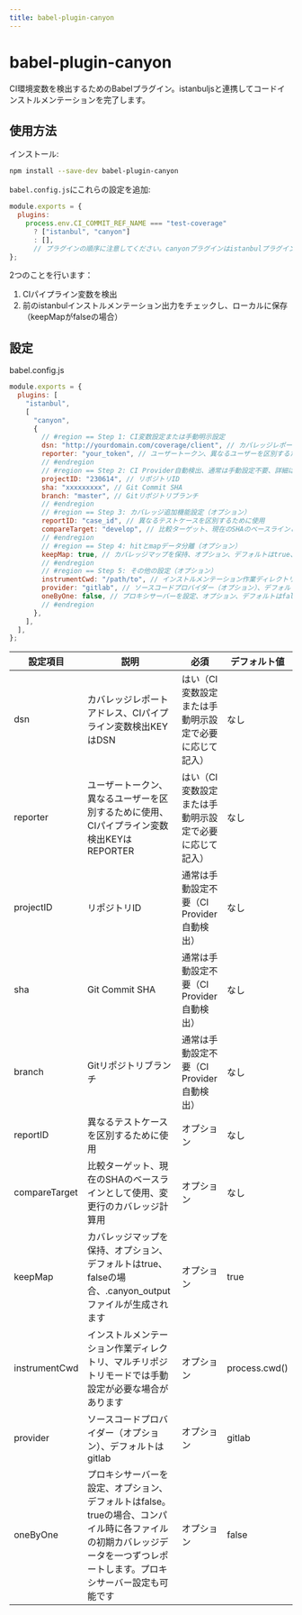 ```yaml
---
title: babel-plugin-canyon
---
```


# babel-plugin-canyon

CI環境変数を検出するためのBabelプラグイン。istanbuljsと連携してコードインストルメンテーションを完了します。

## 使用方法

インストール:

```sh
npm install --save-dev babel-plugin-canyon
```

`babel.config.js`にこれらの設定を追加:

```js
module.exports = {
  plugins:
    process.env.CI_COMMIT_REF_NAME === "test-coverage"
      ? ["istanbul", "canyon"]
      : [],
      // プラグインの順序に注意してください。canyonプラグインはistanbulプラグインの後に配置する必要があります
};
```

2つのことを行います：

1. CIパイプライン変数を検出
2. 前のistanbulインストルメンテーション出力をチェックし、ローカルに保存（keepMapがfalseの場合）

## 設定

babel.config.js

```js
module.exports = {
  plugins: [
    "istanbul",
    [
      "canyon",
      {
        // #region == Step 1: CI変数設定または手動明示設定
        dsn: "http://yourdomain.com/coverage/client", // カバレッジレポートアドレス、CIパイプライン変数検出KEYはDSN
        reporter: "your_token", // ユーザートークン、異なるユーザーを区別するために使用、CIパイプライン変数検出KEYはREPORTER
        // #endregion
        // #region == Step 2: CI Provider自動検出、通常は手動設定不要、詳細はSupport Providerドキュメントを参照
        projectID: "230614", // リポジトリID
        sha: "xxxxxxxxx", // Git Commit SHA
        branch: "master", // Gitリポジトリブランチ
        // #endregion
        // #region == Step 3: カバレッジ追加機能設定（オプション）
        reportID: "case_id", // 異なるテストケースを区別するために使用
        compareTarget: "develop", // 比較ターゲット、現在のSHAのベースラインとして使用、変更行のカバレッジ計算用
        // #endregion
        // #region == Step 4: hitとmapデータ分離（オプション）
        keepMap: true, // カバレッジマップを保持、オプション、デフォルトはtrue、falseの場合、.canyon_outputファイルが生成されます!!!
        // #endregion
        // #region == Step 5: その他の設定（オプション）
        instrumentCwd: "/path/to", // インストルメンテーション作業ディレクトリ、マルチリポジトリモードでは手動設定が必要な場合があります
        provider: "gitlab", // ソースコードプロバイダー（オプション）、デフォルトはgitlab
        oneByOne: false, // プロキシサーバーを設定、オプション、デフォルトはfalse。trueの場合、コンパイル時に各ファイルの初期カバレッジデータを一つずつレポートします。プロキシサーバー設定も可能です。
        // #endregion
      },
    ],
  ],
};
```

| 設定項目        | 説明                                                                                                          | 必須                                                                       | デフォルト値        |
| ------------- | ------------------------------------------------------------------------------------------------------------- | ---------------------------------------------- | ------------- |
| dsn           | カバレッジレポートアドレス、CIパイプライン変数検出KEYはDSN                                                                   | はい（CI変数設定または手動明示設定で必要に応じて記入） | なし            |
| reporter      | ユーザートークン、異なるユーザーを区別するために使用、CIパイプライン変数検出KEYはREPORTER                                               | はい（CI変数設定または手動明示設定で必要に応じて記入） | なし            |
| projectID     | リポジトリID                                                                                                        | 通常は手動設定不要（CI Provider自動検出）      | なし            |
| sha           | Git Commit SHA                                                                                                | 通常は手動設定不要（CI Provider自動検出）      | なし            |
| branch        | Gitリポジトリブランチ                                                                                                   | 通常は手動設定不要（CI Provider自動検出）      | なし            |
| reportID      | 異なるテストケースを区別するために使用                                                                                        | オプション                                           | なし            |
| compareTarget | 比較ターゲット、現在のSHAのベースラインとして使用、変更行のカバレッジ計算用                                                           | オプション                                           | なし            |
| keepMap       | カバレッジマップを保持、オプション、デフォルトはtrue、falseの場合、.canyon_outputファイルが生成されます                                       | オプション                                           | true          |
| instrumentCwd | インストルメンテーション作業ディレクトリ、マルチリポジトリモードでは手動設定が必要な場合があります                                                                  | オプション                                           | process.cwd() |
| provider      | ソースコードプロバイダー（オプション）、デフォルトはgitlab                                                                          | オプション                                           | gitlab        |
| oneByOne      | プロキシサーバーを設定、オプション、デフォルトはfalse。trueの場合、コンパイル時に各ファイルの初期カバレッジデータを一つずつレポートします。プロキシサーバー設定も可能です | オプション                                           | false         |